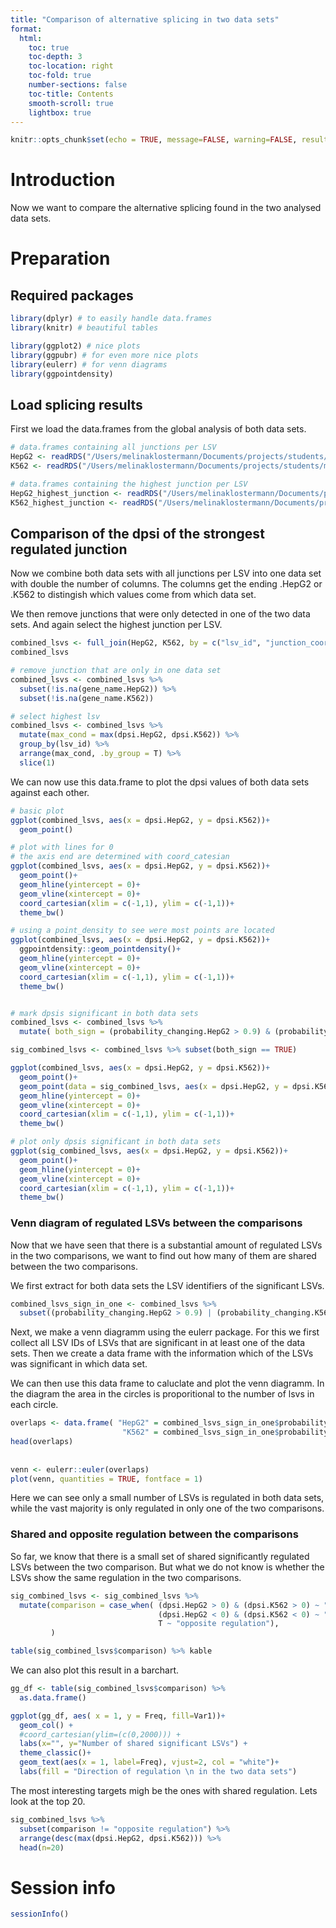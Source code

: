 ```yaml
---
title: "Comparison of alternative splicing in two data sets"
format: 
  html: 
    toc: true
    toc-depth: 3
    toc-location: right
    toc-fold: true
    number-sections: false
    toc-title: Contents
    smooth-scroll: true
    lightbox: true
---
```


```r
knitr::opts_chunk$set(echo = TRUE, message=FALSE, warning=FALSE, results = TRUE, fig.pos = 'h', fig.align = "center", fig.width = 4, fig.height=4)
```

# Introduction

Now we want to compare the alternative splicing found in the two analysed data sets.


# Preparation

## Required packages

```r
library(dplyr) # to easily handle data.frames 
library(knitr) # beautiful tables

library(ggplot2) # nice plots
library(ggpubr) # for even more nice plots
library(eulerr) # for venn diagrams
library(ggpointdensity)

```

## Load splicing results

First we load the data.frames from the global analysis of both data sets.

```r
# data.frames containing all junctions per LSV
HepG2 <- readRDS("/Users/melinaklostermann/Documents/projects/students/majiq-course/spezi_scripts_website/example_data/SFPQ_HepG2.rds")
K562 <- readRDS("/Users/melinaklostermann/Documents/projects/students/majiq-course/spezi_scripts_website/example_data/SFPQ_K562.rds")

# data.frames containing the highest junction per LSV
HepG2_highest_junction <- readRDS("/Users/melinaklostermann/Documents/projects/students/majiq-course/spezi_scripts_website/example_data/SFPQ_HepG2_highest_junction.rds")
K562_highest_junction <- readRDS("/Users/melinaklostermann/Documents/projects/students/majiq-course/spezi_scripts_website/example_data/SFPQ_K562_highest_junction.rds")

```

## Comparison of the dpsi of the strongest regulated junction

Now we combine both data sets with all junctions per LSV into one data set with double the number of columns. The columns get the ending .HepG2 or .K562 to distingish which values come from which data set.

We then remove junctions that were only detected in one of the two data sets. And again select the highest junction per LSV.

```r
combined_lsvs <- full_join(HepG2, K562, by = c("lsv_id", "junction_coord"), suffix = c(".HepG2", ".K562"))
combined_lsvs

# remove junction that are only in one data set
combined_lsvs <- combined_lsvs %>% 
  subset(!is.na(gene_name.HepG2)) %>% 
  subset(!is.na(gene_name.K562))

# select highest lsv
combined_lsvs <- combined_lsvs %>% 
  mutate(max_cond = max(dpsi.HepG2, dpsi.K562)) %>%
  group_by(lsv_id) %>%
  arrange(max_cond, .by_group = T) %>%
  slice(1)


```

We can now use this data.frame to plot the dpsi values of both data sets against each other.

```r
# basic plot
ggplot(combined_lsvs, aes(x = dpsi.HepG2, y = dpsi.K562))+
  geom_point()

# plot with lines for 0
# the axis end are determined with coord_catesian
ggplot(combined_lsvs, aes(x = dpsi.HepG2, y = dpsi.K562))+
  geom_point()+
  geom_hline(yintercept = 0)+
  geom_vline(xintercept = 0)+
  coord_cartesian(xlim = c(-1,1), ylim = c(-1,1))+
  theme_bw()

# using a point_density to see were most points are located
ggplot(combined_lsvs, aes(x = dpsi.HepG2, y = dpsi.K562))+
  ggpointdensity::geom_pointdensity()+
  geom_hline(yintercept = 0)+
  geom_vline(xintercept = 0)+
  coord_cartesian(xlim = c(-1,1), ylim = c(-1,1))+
  theme_bw()


# mark dpsis significant in both data sets
combined_lsvs <- combined_lsvs %>% 
  mutate( both_sign = (probability_changing.HepG2 > 0.9) & (probability_changing.K562 > 0.9))

sig_combined_lsvs <- combined_lsvs %>% subset(both_sign == TRUE)

ggplot(combined_lsvs, aes(x = dpsi.HepG2, y = dpsi.K562))+
  geom_point()+
  geom_point(data = sig_combined_lsvs, aes(x = dpsi.HepG2, y = dpsi.K562), color = "blue")+
  geom_hline(yintercept = 0)+
  geom_vline(xintercept = 0)+
  coord_cartesian(xlim = c(-1,1), ylim = c(-1,1))+
  theme_bw()

# plot only dpsis significant in both data sets
ggplot(sig_combined_lsvs, aes(x = dpsi.HepG2, y = dpsi.K562))+
  geom_point()+
  geom_hline(yintercept = 0)+
  geom_vline(xintercept = 0)+
  coord_cartesian(xlim = c(-1,1), ylim = c(-1,1))+
  theme_bw()

```

### Venn diagram of regulated LSVs between the comparisons

Now that we have seen that there is a substantial amount of regulated LSVs in the two comparisons, we want to find out how many of them are shared between the two comparisons. 

We first extract for both data sets the LSV identifiers of the significant LSVs.

```r
combined_lsvs_sign_in_one <- combined_lsvs %>%
  subset((probability_changing.HepG2 > 0.9) | (probability_changing.K562 > 0.9))
```

Next, we make a venn diagramm using the eulerr package. For this we first collect all LSV IDs of LSVs that are significant in at least one of the data sets. Then we create a data frame with the information which of the LSVs was significant in which data set. 

We can then use this data frame to caluclate and plot the venn diagramm. In the diagram the area in the circles is proporitional to the number of lsvs in each circle.

```r
overlaps <- data.frame( "HepG2" = combined_lsvs_sign_in_one$probability_changing.HepG2 > 0.9,
                         "K562" = combined_lsvs_sign_in_one$probability_changing.K562 > 0.9 )
head(overlaps)
              
 
venn <- eulerr::euler(overlaps)
plot(venn, quantities = TRUE, fontface = 1)

```

Here we can see only a small number of LSVs is regulated in both data sets, while the vast majority is only regulated in only one of the two comparisons.

### Shared and opposite regulation between the comparisons

So far, we know that there is a small set of shared significantly regulated LSVs between the two comparison. But what we do not know is whether the LSVs show the same regulation in the two comparisons.


```r

sig_combined_lsvs <- sig_combined_lsvs %>%
  mutate(comparison = case_when( (dpsi.HepG2 > 0) & (dpsi.K562 > 0) ~ "both up",
                                 (dpsi.HepG2 < 0) & (dpsi.K562 < 0) ~ "both down",
                                 T ~ "opposite regulation"),
         )

table(sig_combined_lsvs$comparison) %>% kable

```


We can also plot this result in a barchart.

```r
gg_df <- table(sig_combined_lsvs$comparison) %>% 
  as.data.frame()

ggplot(gg_df, aes( x = 1, y = Freq, fill=Var1))+
  geom_col() +
  #coord_cartesian(ylim=(c(0,2000))) +
  labs(x="", y="Number of shared significant LSVs") +
  theme_classic()+
  geom_text(aes(x = 1, label=Freq), vjust=2, col = "white")+
  labs(fill = "Direction of regulation \n in the two data sets")
```

The most interesting targets migh be the ones with shared regulation. Lets look at the top 20.

```r
sig_combined_lsvs %>%
  subset(comparison != "opposite regulation") %>%
  arrange(desc(max(dpsi.HepG2, dpsi.K562))) %>%
  head(n=20)


```


# Session info

```r
sessionInfo()
```